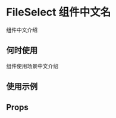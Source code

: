 # FileSelect 组件中文名

组件中文介绍

## 何时使用

组件使用场景中文介绍

## 使用示例

<!-- Inject Stories -->

## Props

<!-- Inject Props -->
